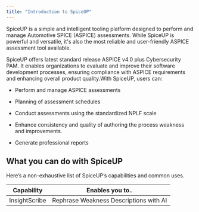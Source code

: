 ```yaml
---
title: "Introduction to SpiceUP"
---
```


SpiceUP is a simple and intelligent tooling platform designed to perform and manage Automotive SPICE (ASPICE) assessments. While SpiceUP is powerful and versatile, it's also the most reliable and user-friendly ASPICE assessment tool available.

SpiceUP offers latest standard release ASPICE v4.0 plus Cybersecurity PAM. It enables organizations to evaluate and improve their software development processes, ensuring compliance with ASPICE requirements and enhancing overall product quality.With SpiceUP, users can:

* Perform and manage ASPICE assessments  <Icon icon="list-check" />

* Planning of assessment schedules <Icon icon="calendar-clock" />

* Conduct assessments using the standardized NPLF scale <Icon icon="temperature-list" />

* Enhance consistency and quality of authoring the process weakness and improvements. <Icon icon="message-text" />

* Generate professional reports <Icon icon="file-doc" />

## What you can do with SpiceUP

Here’s a non-exhaustive list of SpiceUP’s capabilities and common uses.

| Capability    | Enables you to..                       |
| ------------- | -------------------------------------- |
| InsightScribe | Rephrase Weakness Descriptions with AI |